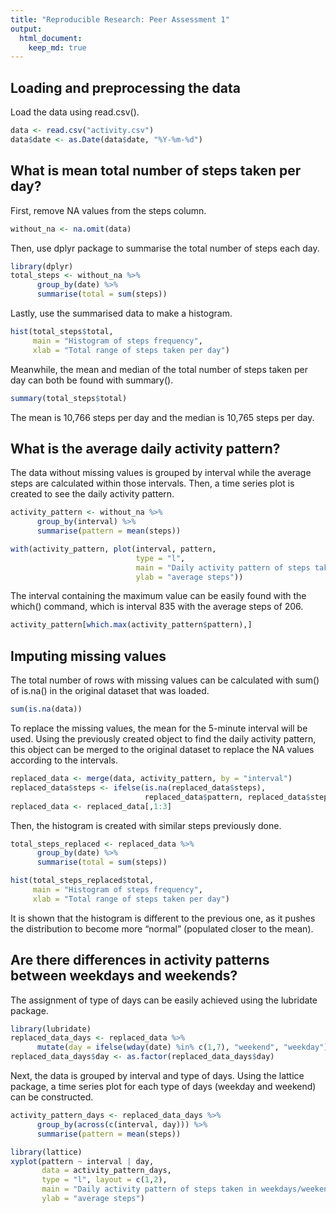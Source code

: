 ```yaml
---
title: "Reproducible Research: Peer Assessment 1"
output: 
  html_document:
    keep_md: true
---
```



## Loading and preprocessing the data
Load the data using read.csv().
```r
data <- read.csv("activity.csv")
data$date <- as.Date(data$date, "%Y-%m-%d")
```


## What is mean total number of steps taken per day?
First, remove NA values from the steps column.
```r
without_na <- na.omit(data)
```

Then, use dplyr package to summarise the total number of steps each day.
```r
library(dplyr)
total_steps <- without_na %>%
      group_by(date) %>% 
      summarise(total = sum(steps))
```

Lastly, use the summarised data to make a histogram.
```r
hist(total_steps$total, 
     main = "Histogram of steps frequency",
     xlab = "Total range of steps taken per day")
```

Meanwhile, the mean and median of the total number of steps taken per day can both be found with summary().
```r
summary(total_steps$total)
```
The mean is 10,766 steps per day and the median is 10,765 steps per day.

## What is the average daily activity pattern?
The data without missing values is grouped by interval while the average steps are calculated within those intervals. Then, a time series plot is created to see the daily activity pattern.
```r
activity_pattern <- without_na %>% 
      group_by(interval) %>% 
      summarise(pattern = mean(steps))

with(activity_pattern, plot(interval, pattern, 
                            type = "l",
                            main = "Daily activity pattern of steps taken between intervals",
                            ylab = "average steps"))
```

The interval containing the maximum value can be easily found with the which() command, which is interval 835 with the average steps of 206.
```r
activity_pattern[which.max(activity_pattern$pattern),]
```


## Imputing missing values
The total number of rows with missing values can be calculated with sum() of is.na() in the original dataset that was loaded.
```r
sum(is.na(data))
```

To replace the missing values, the mean for the 5-minute interval will be used. Using the previously created object to find the daily activity pattern, this object can be merged to the original dataset to replace the NA values according to the intervals.
```r
replaced_data <- merge(data, activity_pattern, by = "interval")
replaced_data$steps <- ifelse(is.na(replaced_data$steps), 
                              replaced_data$pattern, replaced_data$steps)
replaced_data <- replaced_data[,1:3]
```

Then, the histogram is created with similar steps previously done.
```r
total_steps_replaced <- replaced_data %>%
      group_by(date) %>% 
      summarise(total = sum(steps))

hist(total_steps_replaced$total, 
     main = "Histogram of steps frequency",
     xlab = "Total range of steps taken per day")
```

It is shown that the histogram is different to the previous one, as it pushes the distribution to become more "normal" (populated closer to the mean).

## Are there differences in activity patterns between weekdays and weekends?
The assignment of type of days can be easily achieved using the lubridate package.
```r
library(lubridate)
replaced_data_days <- replaced_data %>% 
      mutate(day = ifelse(wday(date) %in% c(1,7), "weekend", "weekday"))
replaced_data_days$day <- as.factor(replaced_data_days$day)
```

Next, the data is grouped by interval and type of days. Using the lattice package, a time series plot for each type of days (weekday and weekend) can be constructed.
```r
activity_pattern_days <- replaced_data_days %>% 
      group_by(across(c(interval, day))) %>% 
      summarise(pattern = mean(steps))

library(lattice)
xyplot(pattern ~ interval | day, 
       data = activity_pattern_days,
       type = "l", layout = c(1,2),
       main = "Daily activity pattern of steps taken in weekdays/weekends",
       ylab = "average steps")
```
